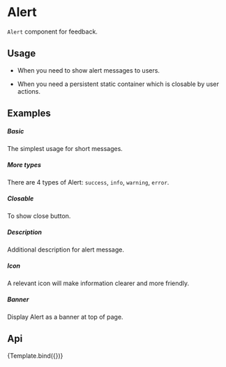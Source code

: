 
<Meta
    title="Design System/Feedback/Alert"
    argTypes={AlertArgTypes}
/>

# Alert

`Alert` component for feedback.

## Usage

- When you need to show alert messages to users.

- When you need a persistent static container which is closable by user actions.

## Examples

##### Basic

The simplest usage for short messages.

<CustomCanvas content={Exemples.Basic} source={Sources.Basic} />

##### More types

There are 4 types of Alert: `success`, `info`, `warning`, `error`.

<CustomCanvas content={Exemples.Types} source={Sources.Types} />

##### Closable

To show close button.

<CustomCanvas content={Exemples.Closable} source={Sources.Closable} />

##### Description

Additional description for alert message.

<CustomCanvas content={Exemples.Description} source={Sources.Description} />

##### Icon

A relevant icon will make information clearer and more friendly.

<CustomCanvas content={Exemples.Icon} source={Sources.Icon} />

##### Banner

Display Alert as a banner at top of page.

<CustomCanvas content={Exemples.Banner} source={Sources.Banner} />

## Api

<Canvas>
    <Story name="Alert">{Template.bind({})}</Story>
</Canvas>

<Controls story="Alert" />
